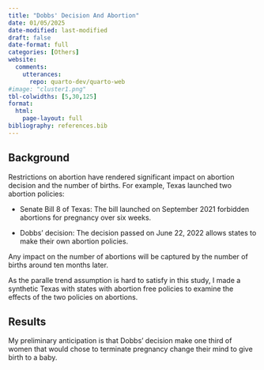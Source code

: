 ```yaml
---
title: "Dobbs' Decision And Abortion"
date: 01/05/2025
date-modified: last-modified
draft: false
date-format: full
categories: [Others]
website:
  comments: 
    utterances:
      repo: quarto-dev/quarto-web
#image: "cluster1.png"
tbl-colwidths: [5,30,125]
format: 
  html:
    page-layout: full
bibliography: references.bib
---
```


## Background

Restrictions on abortion have rendered significant impact on abortion decision and the number of births. For example, Texas launched two abortion policies:

-   Senate Bill 8 of Texas: The bill launched on September 2021 forbidden abortions for pregnancy over six weeks.

-   Dobbs' decision: The decision passed on June 22, 2022 allows states to make their own abortion policies.

Any impact on the number of abortions will be captured by the number of births around ten months later.

As the paralle trend assumption is hard to satisfy in this study, I made a synthetic Texas with states with abortion free policies to examine the effects of the two policies on abortions.

## Results

My preliminary anticipation is that Dobbs' decision make one third of women that would chose to terminate pregnancy change their mind to give birth to a baby.
